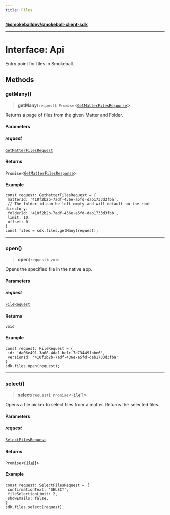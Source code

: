 ```yaml
---
title: Files
---
```

[**@smokeballdev/smokeball-client-sdk**](../../../../README.md)

***

# Interface: Api

Entry point for files in Smokeball.

## Methods

### getMany()

> **getMany**(`request`): `Promise`\<[`GetMatterFilesResponse`](GetMatterFilesResponse.md)\>

Returns a page of files from the given Matter and Folder.

#### Parameters

##### request

[`GetMatterFilesRequest`](GetMatterFilesRequest.md)

#### Returns

`Promise`\<[`GetMatterFilesResponse`](GetMatterFilesResponse.md)\>

#### Example

```
const request: GetMatterFilesRequest = {
 matterId: '410f2b2b-7adf-436e-a5fd-dab1733d3fba',
 // The folder id can be left empty and will default to the root directory.
 folderId: '410f2b2b-7adf-436e-a5fd-dab1733d3fbb',
 limit: 10,
 offset: 0
}
const files = sdk.files.getMany(request);
```

***

### open()

> **open**(`request`): `void`

Opens the specified file in the native app.

#### Parameters

##### request

[`FileRequest`](FileRequest.md)

#### Returns

`void`

#### Example

```
const request: FileRequest = {
 id: 'da06e491-3a68-4da1-be1c-7e734491bbe6',
 versionId: '410f2b2b-7adf-436e-a5fd-dab1733d3fba'
}
sdk.files.open(request);
```

***

### select()

> **select**(`request`): `Promise`\<[`File`](File.md)[]\>

Opens a file picker to select files from a matter.
Returns the selected files.

#### Parameters

##### request

[`SelectFilesRequest`](SelectFilesRequest.md)

#### Returns

`Promise`\<[`File`](File.md)[]\>

#### Example

```
const request: SelectFilesRequest = {
 confirmationText: 'SELECT',
 fileSelectionLimit: 2,
 showEmails: false,
}
sdk.files.select(request);
```
